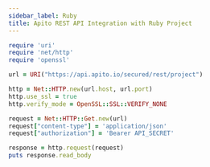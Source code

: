```yaml
---
sidebar_label: Ruby
title: Apito REST API Integration with Ruby Project
---
```


<ApiSecretNote />

```ruby
require 'uri'
require 'net/http'
require 'openssl'

url = URI("https://api.apito.io/secured/rest/project")

http = Net::HTTP.new(url.host, url.port)
http.use_ssl = true
http.verify_mode = OpenSSL::SSL::VERIFY_NONE

request = Net::HTTP::Get.new(url)
request["content-type"] = 'application/json'
request["authorization"] = 'Bearer API_SECRET'

response = http.request(request)
puts response.read_body
```
